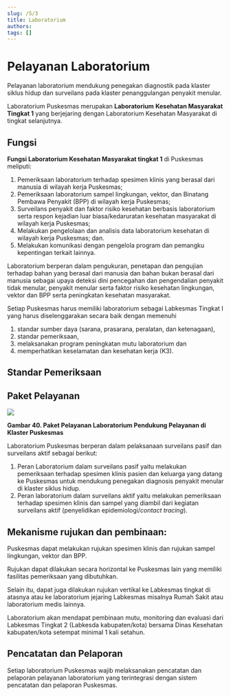 ```yaml
---
slug: /5/3
title: Laboratorium
authors: 
tags: []
---
```


# Pelayanan Laboratorium

Pelayanan laboratorium mendukung penegakan diagnostik pada klaster siklus hidup dan surveilans pada klaster penanggulangan penyakit menular. 

Laboratorium Puskesmas merupakan **Laboratorium** **Kesehatan Masyarakat Tingkat 1** yang berjejaring dengan Laboratorium Kesehatan Masyarakat di tingkat selanjutnya.

## Fungsi
**Fungsi Laboratorium Kesehatan Masyarakat tingkat 1** di Puskesmas meliputi:
1. Pemeriksaan laboratorium terhadap spesimen klinis yang berasal dari manusia di wilayah kerja Puskesmas;
2. Pemeriksaan laboratorium sampel lingkungan, vektor, dan Binatang Pembawa Penyakit (BPP) di wilayah kerja Puskesmas;
3. Surveilans penyakit dan faktor risiko kesehatan berbasis laboratorium serta respon kejadian luar biasa/kedaruratan kesehatan masyarakat di wilayah kerja Puskesmas;
4. Melakukan pengelolaan dan analisis data laboratorium kesehatan di wilayah kerja Puskesmas; dan.
5. Melakukan komunikasi dengan pengelola program dan pemangku kepentingan terkait lainnya.

Laboratorium berperan dalam pengukuran, penetapan dan pengujian terhadap bahan yang berasal dari manusia dan bahan bukan berasal dari manusia sebagai upaya deteksi dini pencegahan dan pengendalian penyakit tidak menular, penyakit menular serta faktor risiko kesehatan lingkungan, vektor dan BPP serta peningkatan kesehatan masyarakat.

Setiap Puskesmas harus memiliki laboratorium sebagai Labkesmas Tingkat I yang harus diselenggarakan secara baik dengan memenuhi 
1. standar sumber daya (sarana, prasarana, peralatan, dan ketenagaan), 
2. standar pemeriksaan, 
3. melaksanakan program peningkatan mutu laboratorium dan 
4. memperhatikan keselamatan dan kesehatan kerja (K3).

## Standar Pemeriksaan 

<DocCardList/>


## Paket Pelayanan

![](/ilm/image109.png)

**Gambar 40. Paket Pelayanan Laboratorium Pendukung Pelayanan di Klaster Puskesmas**

Laboratorium Puskesmas berperan dalam pelaksanaan surveilans pasif dan surveilans aktif sebagai berikut:
1. Peran Laboratorium dalam surveilans pasif yaitu melakukan pemeriksaan terhadap spesimen klinis pasien dan keluarga yang datang ke Puskesmas untuk mendukung penegakan diagnosis penyakit menular di klaster siklus hidup.
2. Peran laboratorium dalam surveilans aktif yaitu melakukan pemeriksaan terhadap spesimen klinis dan sampel yang diambil dari kegiatan surveilans aktif (penyelidikan epidemiologi/_contact tracing_).


## Mekanisme rujukan dan pembinaan:
Puskesmas dapat melakukan rujukan spesimen klinis dan rujukan sampel lingkungan, vektor dan BPP. 

Rujukan dapat dilakukan secara horizontal ke Puskesmas lain yang memiliki fasilitas pemeriksaan yang dibutuhkan. 

Selain itu, dapat juga dilakukan rujukan vertikal ke Labkesmas tingkat di atasnya atau ke laboratorium jejaring Labkesmas misalnya Rumah Sakit atau laboratorium medis lainnya.

Laboratorium akan mendapat pembinaan mutu, monitoring dan evaluasi dari Labkesmas Tingkat 2 (Labkesda kabupaten/kota) bersama Dinas Kesehatan kabupaten/kota setempat minimal 1 kali setahun.

## Pencatatan dan Pelaporan

Setiap laboratorium Puskesmas wajib melaksanakan pencatatan dan pelaporan pelayanan laboratorium yang terintegrasi dengan sistem pencatatan dan pelaporan Puskesmas.
